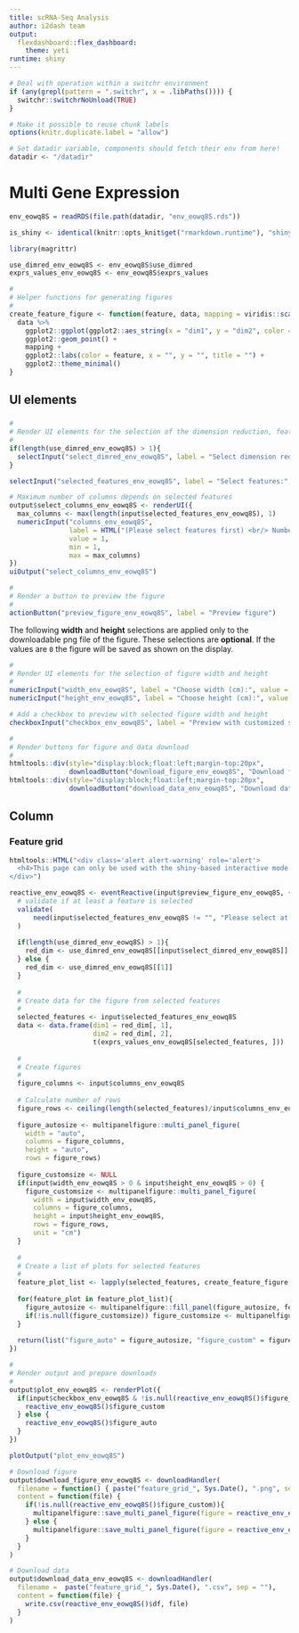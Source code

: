 ```yaml
---
title: scRNA-Seq Analysis
author: i2dash team
output:
  flexdashboard::flex_dashboard:
    theme: yeti
runtime: shiny
---
```

<!-- This dashboard was created with the R package 'i2dash'. https://gitlab.gwdg.de/loosolab/software/i2dash -->
```r
# Deal with operation within a switchr environment
if (any(grepl(pattern = ".switchr", x = .libPaths()))) {
  switchr::switchrNoUnload(TRUE)
}

# Make it possible to reuse chunk labels
options(knitr.duplicate.label = "allow")

# Set datadir variable, components should fetch their env from here!
datadir <- "/datadir"
```

Multi Gene Expression {data-navmenu="Tools"}
====================================================

<!-- Component created on  2019-09-25 14:03:56  -->

```r
env_eowq8S = readRDS(file.path(datadir, "env_eowq8S.rds"))

is_shiny <- identical(knitr::opts_knit$get("rmarkdown.runtime"), "shiny")

library(magrittr)

use_dimred_env_eowq8S <- env_eowq8S$use_dimred
exprs_values_env_eowq8S <- env_eowq8S$exprs_values

#
# Helper functions for generating figures
#
create_feature_figure <- function(feature, data, mapping = viridis::scale_color_viridis()){
  data %>%
    ggplot2::ggplot(ggplot2::aes_string(x = "dim1", y = "dim2", color = feature)) +
    ggplot2::geom_point() +
    mapping +
    ggplot2::labs(color = feature, x = "", y = "", title = "") +
    ggplot2::theme_minimal()
}
```

UI elements {.sidebar}
-------------------------------------
    
###

```r
#
# Render UI elements for the selection of the dimension reduction, features and number of columns
#
if(length(use_dimred_env_eowq8S) > 1){
  selectInput("select_dimred_env_eowq8S", label = "Select dimension reduction:", choices = names(use_dimred_env_eowq8S))
}

selectInput("selected_features_env_eowq8S", label = "Select features:", choices = rownames(exprs_values_env_eowq8S), multiple = TRUE)

# Maximum number of columns depends on selected features
output$select_columns_env_eowq8S <- renderUI({
  max_columns <- max(length(input$selected_features_env_eowq8S), 1)
  numericInput("columns_env_eowq8S",
               label = HTML("(Please select features first) <br/> Number of columns:"),
               value = 1,
               min = 1,
               max = max_columns)
})
uiOutput("select_columns_env_eowq8S")

#
# Render a button to preview the figure
#
actionButton("preview_figure_env_eowq8S", label = "Preview figure")

```

The following **width** and **height** selections are applied only to the downloadable png file of the figure. These selections are **optional**. If the values are `0` the figure will be saved as shown on the display.

```r
#
# Render UI elements for the selection of figure width and height
#
numericInput("width_env_eowq8S", label = "Choose width (cm):", value = 0, min = 0)
numericInput("height_env_eowq8S", label = "Choose height (cm):", value = 0, min = 0)

# Add a checkbox to preview with selected figure width and height
checkboxInput("checkbox_env_eowq8S", label = "Preview with customized size", value = FALSE)

#
# Render buttons for figure and data download
#
htmltools::div(style="display:block;float:left;margin-top:20px",
               downloadButton("download_figure_env_eowq8S", "Download figure"))
htmltools::div(style="display:block;float:left;margin-top:20px",
               downloadButton("download_data_env_eowq8S", "Download data"))
```

Column
-------------------------------------
    
### Feature grid

```r
htmltools::HTML("<div class='alert alert-warning' role='alert'>
  <h4>This page can only be used with the shiny-based interactive mode.</h4>
</div>")
```

```r
reactive_env_eowq8S <- eventReactive(input$preview_figure_env_eowq8S, {
  # validate if at least a feature is selected
  validate(
      need(input$selected_features_env_eowq8S != "", "Please select at least one feature.")
  )
  
  if(length(use_dimred_env_eowq8S) > 1){
    red_dim <- use_dimred_env_eowq8S[[input$select_dimred_env_eowq8S]]
  } else {
    red_dim <- use_dimred_env_eowq8S[[1]]
  }
  
  #
  # Create data for the figure from selected features
  #
  selected_features <- input$selected_features_env_eowq8S
  data <- data.frame(dim1 = red_dim[, 1],
                     dim2 = red_dim[, 2],
                     t(exprs_values_env_eowq8S[selected_features, ]))
  
  #
  # Create figures
  #
  figure_columns <- input$columns_env_eowq8S
  
  # Calculate number of rows
  figure_rows <- ceiling(length(selected_features)/input$columns_env_eowq8S)
  
  figure_autosize <- multipanelfigure::multi_panel_figure(
    width = "auto",
    columns = figure_columns,
    height = "auto",
    rows = figure_rows)
  
  figure_customsize <- NULL
  if(input$width_env_eowq8S > 0 & input$height_env_eowq8S > 0) {
    figure_customsize <- multipanelfigure::multi_panel_figure(
      width = input$width_env_eowq8S,
      columns = figure_columns,
      height = input$height_env_eowq8S,
      rows = figure_rows,
      unit = "cm")
  }
  
  #
  # Create a list of plots for selected features
  #
  feature_plot_list <- lapply(selected_features, create_feature_figure, data = data)
  
  for(feature_plot in feature_plot_list){
    figure_autosize <- multipanelfigure::fill_panel(figure_autosize, feature_plot, scaling = "fit")
    if(!is.null(figure_customsize)) figure_customsize <- multipanelfigure::fill_panel(figure_customsize, feature_plot, scaling = "fit")
  }
  
  return(list("figure_auto" = figure_autosize, "figure_custom" = figure_customsize, "data" = data))
})

#
# Render output and prepare downloads
#
output$plot_env_eowq8S <- renderPlot({
  if(input$checkbox_env_eowq8S & !is.null(reactive_env_eowq8S()$figure_custom)){
    reactive_env_eowq8S()$figure_custom
  } else {
    reactive_env_eowq8S()$figure_auto
  }
})

plotOutput("plot_env_eowq8S")

# Download figure
output$download_figure_env_eowq8S <- downloadHandler(
  filename = function() { paste("feature_grid_", Sys.Date(), ".png", sep="") },
  content = function(file) {
    if(!is.null(reactive_env_eowq8S()$figure_custom)){
      multipanelfigure::save_multi_panel_figure(figure = reactive_env_eowq8S()$figure_custom, filename = file, dpi = 300, device = "png")
    } else {
      multipanelfigure::save_multi_panel_figure(figure = reactive_env_eowq8S()$figure_auto, filename = file, dpi = 300, device = "png")
    }
  }
)

# Download data
output$download_data_env_eowq8S <- downloadHandler(
  filename =  paste("feature_grid_", Sys.Date(), ".csv", sep = ""),
  content = function(file) {
    write.csv(reactive_env_eowq8S()$df, file)
  }
)
```

